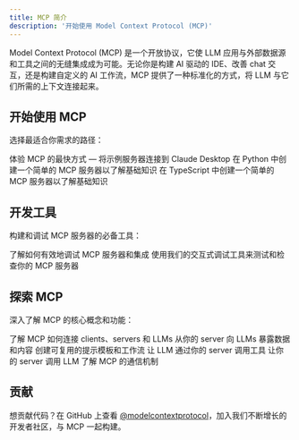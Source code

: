 ```yaml
---
title: MCP 简介
description: '开始使用 Model Context Protocol (MCP)'
---
```


Model Context Protocol (MCP) 是一个开放协议，它使 LLM 应用与外部数据源和工具之间的无缝集成成为可能。无论你是构建 AI 驱动的 IDE、改善 chat 交互，还是构建自定义的 AI 工作流，MCP 提供了一种标准化的方式，将 LLM 与它们所需的上下文连接起来。

## 开始使用 MCP

选择最适合你需求的路径：

<CardGroup cols={1}>
  <Card
    title="快速入门"
    icon="bolt"
    href="/quickstart"
  >
    体验 MCP 的最快方式 &mdash; 将示例服务器连接到 Claude Desktop
  </Card>
  <Card
    title="构建你的第一个服务器 (Python)"
    icon="python"
    href="/docs/first-server/python"
  >
    在 Python 中创建一个简单的 MCP 服务器以了解基础知识
  </Card>
  <Card
    title="构建你的第一个服务器 (TypeScript)"
    icon="square-js"
    href="/docs/first-server/typescript"
  >
    在 TypeScript 中创建一个简单的 MCP 服务器以了解基础知识
  </Card>
</CardGroup>

## 开发工具

构建和调试 MCP 服务器的必备工具：

<CardGroup cols={2}>
  <Card
  title="Debug 指南"
  icon="bug"
  href="/docs/tools/debugging">
    了解如何有效地调试 MCP 服务器和集成
  </Card>
  <Card
    title="MCP Inspector"
    icon="magnifying-glass"
    href="/docs/tools/inspector"
  >
    使用我们的交互式调试工具来测试和检查你的 MCP 服务器
  </Card>
</CardGroup>

## 探索 MCP

深入了解 MCP 的核心概念和功能：

<CardGroup cols={2}>
  <Card
    title="核心架构"
    icon="sitemap"
    href="/docs/concepts/architecture"
  >
    了解 MCP 如何连接 clients、servers 和 LLMs
  </Card>
  <Card
    title="Resources"
    icon="database"
    href="/docs/concepts/resources"
  >
    从你的 server 向 LLMs 暴露数据和内容
  </Card>
  <Card
    title="Prompts"
    icon="message"
    href="/docs/concepts/prompts"
  >
    创建可复用的提示模板和工作流
  </Card>
  <Card
    title="Tools"
    icon="wrench"
    href="/docs/concepts/tools"
  >
    让 LLM 通过你的 server 调用工具
  </Card>
  <Card
    title="Sampling"
    icon="robot"
    href="/docs/concepts/sampling"
  >
    让你的 server 调用 LLM
  </Card>
  <Card
    title="传输层"
    icon="network-wired"
    href="/docs/concepts/transports"
  >
    了解 MCP 的通信机制
  </Card>
</CardGroup>

## 贡献

想贡献代码？在 GitHub 上查看 [@modelcontextprotocol](https://github.com/modelcontextprotocol)，加入我们不断增长的开发者社区，与 MCP 一起构建。